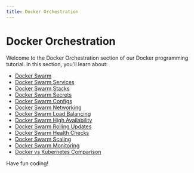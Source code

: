 ```yaml
---
title: Docker Orchestration
---
```


# Docker Orchestration

Welcome to the Docker Orchestration section of our Docker programming tutorial. In this section, you'll learn about:

- [Docker Swarm](./0-docker-swarm.mdx)
- [Docker Swarm Services](./1-docker-swarm-services.mdx)
- [Docker Swarm Stacks](./2-docker-swarm-stacks.mdx)
- [Docker Swarm Secrets](./3-docker-swarm-secrets.mdx)
- [Docker Swarm Configs](./4-docker-swarm-configs.mdx)
- [Docker Swarm Networking](./5-docker-swarm-networking.mdx)
- [Docker Swarm Load Balancing](./6-docker-swarm-load-balancing.mdx)
- [Docker Swarm High Availability](./7-docker-swarm-high-availability.mdx)
- [Docker Swarm Rolling Updates](./8-docker-swarm-rolling-updates.mdx)
- [Docker Swarm Health Checks](./9-docker-swarm-health-checks.mdx)
- [Docker Swarm Scaling](./10-docker-swarm-scaling.mdx)
- [Docker Swarm Monitoring](./11-docker-swarm-monitoring.mdx)
- [Docker vs Kubernetes Comparison](./12-docker-kubernetes-comparison.mdx)

Have fun coding!